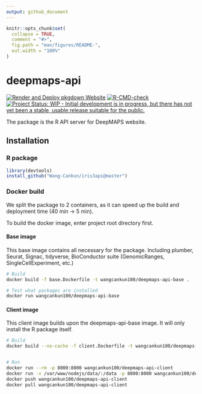 ```yaml
---
output: github_document
---
```


<!-- README.md is generated from README.Rmd. Please edit that file -->

```r
knitr::opts_chunk$set(
  collapse = TRUE,
  comment = "#>",
  fig.path = "man/figures/README-",
  out.width = "100%"
)
```
# deepmaps-api

<!-- badges: start -->
[![Render and Deploy pkgdown Website](https://github.com/Wang-Cankun/iris3api/actions/workflows/pkgdown.yaml/badge.svg)](https://github.com/Wang-Cankun/iris3api/actions/workflows/pkgdown.yaml)
[![R-CMD-check](https://github.com/Wang-Cankun/iris3api/workflows/R-CMD-check/badge.svg)](https://github.com/Wang-Cankun/iris3api/actions) 
[![Project Status: WIP - Initial development is in progress, but there has not yet been a stable, usable release suitable for the public.](https://www.repostatus.org/badges/latest/wip.svg)](https://www.repostatus.org/#wip) 
<!-- badges: end -->

The package is the R API server for DeepMAPS website.

## Installation

### R package

```r
library(devtools)
install_github("Wang-Cankun/iris3api@master")

```

### Docker build

We split the package to 2 containers, as it can speed up the build and deployment time (40 min ->  5 min).

To build the docker image, enter project root directory first.

#### Base image

This base image contains all necessary for the package. Including plumber, Seurat, Signac, tidyverse, BioConductor suite (GenomicRanges, SingleCellExperiment, etc.)

```bash
# Build
docker build -f base.Dockerfile -t wangcankun100/deepmaps-api-base .

# Test what packages are installed
docker run wangcankun100/deepmaps-api-base
```

#### Client image

This client image builds upon the deepmaps-api-base image. It will only install the R package itself.

```bash
# Build
docker build --no-cache -f client.Dockerfile -t wangcankun100/deepmaps-api-client .


# Run
docker run --rm -p 8000:8000 wangcankun100/deepmaps-api-client
docker run -v /var/www/nodejs/data/:/data -p 8000:8000 wangcankun100/deepmaps-api-client
docker push wangcankun100/deepmaps-api-client
docker pull wangcankun100/deepmaps-api-client
```
